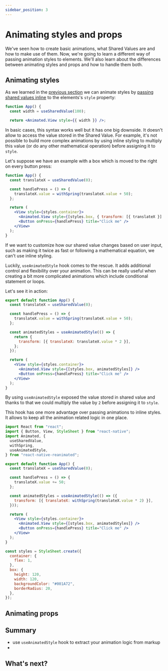 ```yaml
---
sidebar_position: 3
---
```


# Animating styles and props

We've seen how to create basic animations, what Shared Values are and how to make use of them. Now, we're going to learn a different way of passing animation styles to elements. We'll also learn about the differences between animating styles and props and how to handle them both.

## Animating styles

As we learned in the [previous section](/docs/fundamentals/your-first-animation) we can animate styles by [passing shared values inline](/docs/fundamentals/glossary#animations-in-inline-styling) to the elements's `style` property:

```jsx
function App() {
  const width = useSharedValue(100);

  return <Animated.View style={{ width }} />;
```

In basic cases, this syntax works well but it has one big downside. It doesn't allow to access the value stored in the Shared Value. For example, it's not possible to build more complex animations by using inline styling to multiply this value (or do any other mathematical operation) before assigning it to `style`.

Let's suppose we have an example with a box which is moved to the right on every button press:

```jsx {14}
function App() {
  const translateX = useSharedValue(0);

  const handlePress = () => {
    translateX.value = withSpring(translateX.value + 50);
  };

  return (
    <View style={styles.container}>
      <Animated.View style={[styles.box, { transform: [{ translateX }] }]} />
      <Button onPress={handlePress} title="Click me" />
    </View>
  );
}
```

If we want to customize how our shared value changes based on user input, such as making it twice as fast or following a mathematical equation, we can't use inline styling.

Luckily, `useAnimatedStyle` hook comes to the rescue. It adds additional control and flexibility over your animation. This can be really useful when creating a bit more complicated animations which include conditional statement or loops.

Let's see it in action:

```jsx {3,17,23}
export default function App() {
  const translateX = useSharedValue(0);

  const handlePress = () => {
    translateX.value = withSpring(translateX.value + 50);
  };

  const animatedStyles = useAnimatedStyle(() => {
    return {
      transform: [{ translateX: translateX.value * 2 }],
    };
  });

  return (
    <View style={styles.container}>
      <Animated.View style={[styles.box, animatedStyles]} />
      <Button onPress={handlePress} title="Click me" />
    </View>
  );
}
```

By using `useAnimatedStyle` exposed the value stored in shared value and thanks to that we could multiply the value by `2` before assigning it to `style`.

This hook has one more advantage over passing animations to inline styles. It allows to keep all the animation related logic in one place.

```jsx
import React from "react";
import { Button, View, StyleSheet } from "react-native";
import Animated, {
  useSharedValue,
  withSpring,
  useAnimatedStyle,
} from "react-native-reanimated";

export default function App() {
  const translateX = useSharedValue(0);

  const handlePress = () => {
    translateX.value += 50;
  };

  const animatedStyles = useAnimatedStyle(() => ({
    transform: [{ translateX: withSpring(translateX.value * 2) }],
  }));

  return (
    <View style={styles.container}>
      <Animated.View style={[styles.box, animatedStyles]} />
      <Button onPress={handlePress} title="Click me" />
    </View>
  );
}

const styles = StyleSheet.create({
  container: {
    flex: 1,
  },
  box: {
    height: 120,
    width: 120,
    backgroundColor: "#001A72",
    borderRadius: 20,
  },
});
```

## Animating props

## Summary

- use `useAnimatedStyle` hook to extract your animation logic from markup
-

## What's next?

